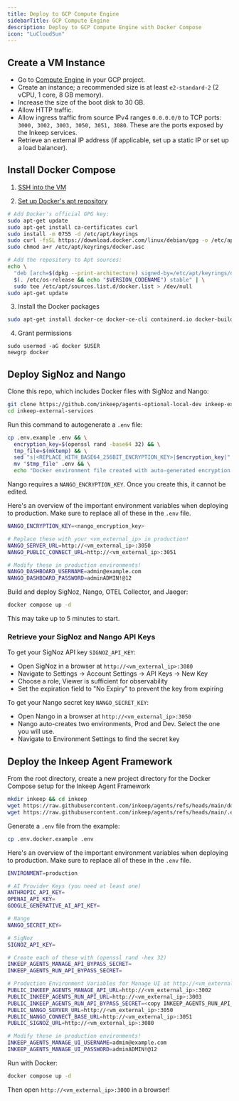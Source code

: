 ```yaml
---
title: Deploy to GCP Compute Engine
sidebarTitle: GCP Compute Engine
description: Deploy to GCP Compute Engine with Docker Compose
icon: "LuCloudSun"
---
```


## Create a VM Instance

- Go to [Compute Engine](https://console.cloud.google.com/compute/instances) in your GCP project.
- Create an instance; a recommended size is at least `e2-standard-2` (2 vCPU, 1 core, 8 GB memory).
- Increase the size of the boot disk to 30 GB.
- Allow HTTP traffic.
- Allow ingress traffic from source IPv4 ranges `0.0.0.0/0` to TCP ports: `3000, 3002, 3003, 3050, 3051, 3080`. These are the ports exposed by the Inkeep services.
- Retrieve an external IP address (if applicable, set up a static IP or set up a load balancer).


## Install Docker Compose

1. [SSH into the VM](https://cloud.google.com/compute/docs/connect/standard-ssh)

2. [Set up Docker's apt repository](https://docs.docker.com/engine/install/debian/#install-using-the-repository)
```bash
# Add Docker's official GPG key:
sudo apt-get update
sudo apt-get install ca-certificates curl
sudo install -m 0755 -d /etc/apt/keyrings
sudo curl -fsSL https://download.docker.com/linux/debian/gpg -o /etc/apt/keyrings/docker.asc
sudo chmod a+r /etc/apt/keyrings/docker.asc

# Add the repository to Apt sources:
echo \
  "deb [arch=$(dpkg --print-architecture) signed-by=/etc/apt/keyrings/docker.asc] https://download.docker.com/linux/debian \
  $(. /etc/os-release && echo "$VERSION_CODENAME") stable" | \
  sudo tee /etc/apt/sources.list.d/docker.list > /dev/null
sudo apt-get update
```

3. Install the Docker packages
```bash
sudo apt-get install docker-ce docker-ce-cli containerd.io docker-buildx-plugin docker-compose-plugin
```

4. Grant permissions
```
sudo usermod -aG docker $USER
newgrp docker
```

## Deploy SigNoz and Nango

Clone this repo, which includes Docker files with SigNoz and Nango:
```bash
git clone https://github.com/inkeep/agents-optional-local-dev inkeep-external-services
cd inkeep-external-services
```

Run this command to autogenerate a `.env` file:
```bash
cp .env.example .env && \
  encryption_key=$(openssl rand -base64 32) && \
  tmp_file=$(mktemp) && \
  sed "s|<REPLACE_WITH_BASE64_256BIT_ENCRYPTION_KEY>|$encryption_key|" .env > "$tmp_file" && \
  mv "$tmp_file" .env && \
  echo "Docker environment file created with auto-generated encryption key"
```

Nango requires a `NANGO_ENCRYPTION_KEY`. Once you create this, it cannot be edited.

Here's an overview of the important environment variables when deploying to production. Make sure to replace all of these in the `.env` file.
```bash
NANGO_ENCRYPTION_KEY=<nango_encryption_key>

# Replace these with your <vm_external_ip> in production!
NANGO_SERVER_URL=http://<vm_external_ip>:3050
NANGO_PUBLIC_CONNECT_URL=http://<vm_external_ip>:3051

# Modify these in production environments!
NANGO_DASHBOARD_USERNAME=admin@example.com
NANGO_DASHBOARD_PASSWORD=adminADMIN!@12
```

Build and deploy SigNoz, Nango, OTEL Collector, and Jaeger:
```bash
docker compose up -d
```
This may take up to 5 minutes to start.

### Retrieve your SigNoz and Nango API Keys

To get your SigNoz API key `SIGNOZ_API_KEY`:
- Open SigNoz in a browser at `http://<vm_external_ip>:3080`
- Navigate to Settings → Account Settings → API Keys → New Key
- Choose a role, Viewer is sufficient for observability
- Set the expiration field to "No Expiry" to prevent the key from expiring

To get your Nango secret key `NANGO_SECRET_KEY`:
- Open Nango in a browser at `http://<vm_external_ip>:3050`
- Nango auto-creates two environments, Prod and Dev. Select the one you will use.
- Navigate to Environment Settings to find the secret key

## Deploy the Inkeep Agent Framework

From the root directory, create a new project directory for the Docker Compose setup for the Inkeep Agent Framework
```bash
mkdir inkeep && cd inkeep
wget https://raw.githubusercontent.com/inkeep/agents/refs/heads/main/docker-compose.yml
wget https://raw.githubusercontent.com/inkeep/agents/refs/heads/main/.env.docker.example
```

Generate a `.env` file from the example:
```bash
cp .env.docker.example .env
```

Here's an overview of the important environment variables when deploying to production. Make sure to replace all of these in the `.env` file.
```bash
ENVIRONMENT=production

# AI Provider Keys (you need at least one)
ANTHROPIC_API_KEY=
OPENAI_API_KEY=
GOOGLE_GENERATIVE_AI_API_KEY=

# Nango
NANGO_SECRET_KEY=

# SigNoz
SIGNOZ_API_KEY=

# Create each of these with (openssl rand -hex 32)
INKEEP_AGENTS_MANAGE_API_BYPASS_SECRET=
INKEEP_AGENTS_RUN_API_BYPASS_SECRET=

# Production Environment Variables for Manage UI at http://<vm_external_ip>:3000
PUBLIC_INKEEP_AGENTS_MANAGE_API_URL=http://<vm_external_ip>:3002
PUBLIC_INKEEP_AGENTS_RUN_API_URL=http://<vm_external_ip>:3003
PUBLIC_INKEEP_AGENTS_RUN_API_BYPASS_SECRET=<copy INKEEP_AGENTS_RUN_API_BYPASS_SECRET>
PUBLIC_NANGO_SERVER_URL=http://<vm_external_ip>:3050
PUBLIC_NANGO_CONNECT_BASE_URL=http://<vm_external_ip>:3051
PUBLIC_SIGNOZ_URL=http://<vm_external_ip>:3080

# Modify these in production environments!
INKEEP_AGENTS_MANAGE_UI_USERNAME=admin@example.com
INKEEP_AGENTS_MANAGE_UI_PASSWORD=adminADMIN!@12
```

Run with Docker:
```bash
docker compose up -d
```

Then open `http://<vm_external_ip>:3000` in a browser!
